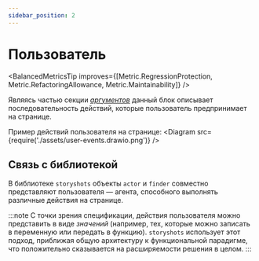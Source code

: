 ```yaml
---
sidebar_position: 2
---
```



# Пользователь

<BalancedMetricsTip improves={[Metric.RegressionProtection, Metric.RefactoringAllowance, Metric.Maintainability]} />

Являясь частью секции [*аргументов*](/specification/requirements/borders#определение-границ) данный блок описывает
последовательность действий, которые пользователь предпринимает на странице.

Пример действий пользователя на странице:
<Diagram src={require('./assets/user-events.drawio.png')} />

## Связь с библиотекой

[//]: # (TODO: Добавить ссылки)

В библиотеке `storyshots` объекты `actor` и `finder` совместно представляют пользователя — агента, способного выполнять
различные действия на странице.

:::note
С точки зрения спецификации, действия пользователя можно представить в виде *значений* (например, тех, которые можно
записать в переменную или передать в функцию). `storyshots` использует этот подход, приближая общую архитектуру к
функциональной парадигме, что положительно сказывается на расширяемости решения в целом.
:::
